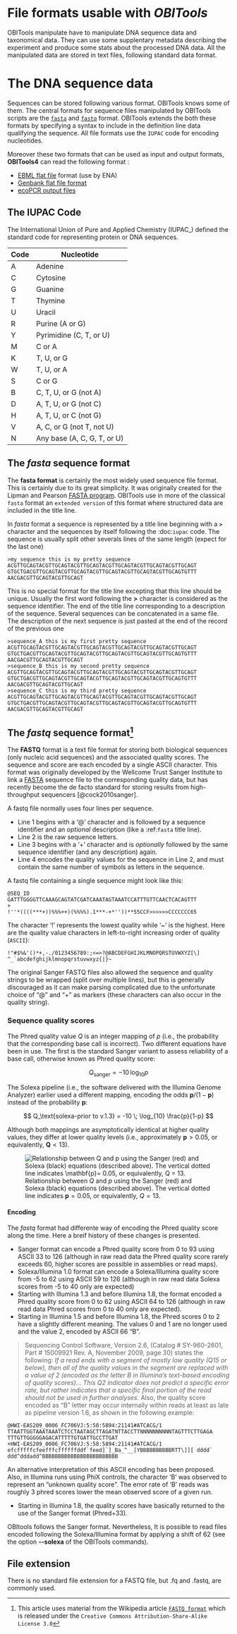 # File formats usable with *OBITools*

OBITools manipulate have to manipulate DNA sequence data and taxonomical data. 
They can use some supplentary metadata describing the experiment and produce
some stats about the processed DNA data. All the manipulated data are stored in
text files, following standard data format.

# The DNA sequence data

Sequences can be stored following various format. OBITools knows some of them. The central formats for sequence files manipulated by OBITools scripts are the [`fasta`](#the-fasta-sequence-format) and [`fastq`](#the-fastq-sequence-format) format. OBITools extends the both these formats by specifying a syntax to include in the definition line data qualifying the sequence. All file formats use the `IUPAC` code for encoding nucleotides.

Moreover these two formats that can be used as input and output formats, **OBITools4** can read the following format : 

- [EBML flat file](https://ena-docs.readthedocs.io/en/latest/submit/fileprep/flat-file-example.html) format (use by ENA)
- [Genbank flat file format](https://www.ncbi.nlm.nih.gov/Sitemap/samplerecord.html)
- [ecoPCR output files](https://pythonhosted.org/OBITools/scripts/ecoPCR.html)

## The IUPAC Code

The International Union of Pure and Applied Chemistry (IUPAC\_) defined the standard code for representing protein or DNA sequences.

| **Code** | **Nucleotide**              |
|----------|-----------------------------|
| A        | Adenine                     |
| C        | Cytosine                    |
| G        | Guanine                     |
| T        | Thymine                     |
| U        | Uracil                      |
| R        | Purine (A or G)             |
| Y        | Pyrimidine (C, T, or U)     |
| M        | C or A                      |
| K        | T, U, or G                  |
| W        | T, U, or A                  |
| S        | C or G                      |
| B        | C, T, U, or G (not A)       |
| D        | A, T, U, or G (not C)       |
| H        | A, T, U, or C (not G)       |
| V        | A, C, or G (not T, not U)   |
| N        | Any base (A, C, G, T, or U) |

## The *fasta* sequence format {#sec-fasta}

The **fasta format** is certainly the most widely used sequence file format. This is certainly due to its great simplicity. It was originally created for the Lipman and Pearson [FASTA program](http://www.ncbi.nlm.nih.gov/pubmed/3162770?dopt=Citation). OBITools use in more of the classical `fasta` format an `extended version` of this format where structured data are included in the title line.

In *fasta* format a sequence is represented by a title line beginning with a **`>`** character and the sequences by itself following the :doc:`iupac` code. The sequence is usually split other severals lines of the same length (expect for the last one)

    >my_sequence this is my pretty sequence
    ACGTTGCAGTACGTTGCAGTACGTTGCAGTACGTTGCAGTACGTTGCAGTACGTTGCAGT
    GTGCTGACGTTGCAGTACGTTGCAGTACGTTGCAGTACGTTGCAGTACGTTGCAGTGTTT
    AACGACGTTGCAGTACGTTGCAGT

This is no special format for the title line excepting that this line should be unique. Usually the first word following the **\>** character is considered as the sequence identifier. The end of the title line corresponding to a description of the sequence. Several sequences can be concatenated in a same file. The description of the next sequence is just pasted at the end of the record of the previous one

    >sequence_A this is my first pretty sequence
    ACGTTGCAGTACGTTGCAGTACGTTGCAGTACGTTGCAGTACGTTGCAGTACGTTGCAGT
    GTGCTGACGTTGCAGTACGTTGCAGTACGTTGCAGTACGTTGCAGTACGTTGCAGTGTTT
    AACGACGTTGCAGTACGTTGCAGT
    >sequence_B this is my second pretty sequence
    ACGTTGCAGTACGTTGCAGTACGTTGCAGTACGTTGCAGTACGTTGCAGTACGTTGCAGT
    GTGCTGACGTTGCAGTACGTTGCAGTACGTTGCAGTACGTTGCAGTACGTTGCAGTGTTT
    AACGACGTTGCAGTACGTTGCAGT
    >sequence_C this is my third pretty sequence
    ACGTTGCAGTACGTTGCAGTACGTTGCAGTACGTTGCAGTACGTTGCAGTACGTTGCAGT
    GTGCTGACGTTGCAGTACGTTGCAGTACGTTGCAGTACGTTGCAGTACGTTGCAGTGTTT
    AACGACGTTGCAGTACGTTGCAGT

## The *fastq* sequence format[^01_obitools_doc-1]{#sec-fastq}

The **FASTQ** format is a text file format for storing both biological sequences (only nucleic acid sequences) and the associated quality scores. The sequence and score are each encoded by a single ASCII character. This format was originally developed by the Wellcome Trust Sanger Institute to link a [FASTA](#the-fasta-sequence-format) sequence file to the corresponding quality data, but has recently become the de facto standard for storing results from high-throughput sequencers [@cock2010sanger].

[^01_obitools_doc-1]: This article uses material from the Wikipedia article [`FASTQ format`](http://en.wikipedia.org/wiki/FASTQ_format) which is released under the `Creative Commons Attribution-Share-Alike License 3.0`

A fastq file normally uses four lines per sequence.

-   Line 1 begins with a '\@' character and is followed by a sequence identifier and an *optional* description (like a :ref:`fasta` title line).
-   Line 2 is the raw sequence letters.
-   Line 3 begins with a '+' character and is *optionally* followed by the same sequence identifier (and any description) again.
-   Line 4 encodes the quality values for the sequence in Line 2, and must contain the same number of symbols as letters in the sequence.

A fastq file containing a single sequence might look like this:

```
@SEQ_ID
GATTTGGGGTTCAAAGCAGTATCGATCAAATAGTAAATCCATTTGTTCAACTCACAGTTT
+
!''*((((***+))%%%++)(%%%%).1***-+*''))**55CCF>>>>>>CCCCCCC65
```

The character '!' represents the lowest quality while '\~' is the highest. Here are the quality value characters in left-to-right increasing order of quality (`ASCII`):

```
!"#$%&'()*+,-./0123456789:;<=>?@ABCDEFGHIJKLMNOPQRSTUVWXYZ[\]
^_`abcdefghijklmnopqrstuvwxyz{|}~
```

The original Sanger FASTQ files also allowed the sequence and quality strings to be wrapped (split over multiple lines), but this is generally discouraged as it can make parsing complicated due to the unfortunate choice of "\@" and "+" as markers (these characters can also occur in the quality string).

### Sequence quality scores{.unnumbered}

The Phred quality value *Q* is an integer mapping of *p* (i.e., the probability that the corresponding base call is incorrect). Two different equations have been in use. The first is the standard Sanger variant to assess reliability of a base call, otherwise known as Phred quality score:

$$
Q_\text{sanger} = -10 \, \log_{10} p
$$

The Solexa pipeline (i.e., the software delivered with the Illumina Genome Analyzer) earlier used a different mapping, encoding the odds $\mathbf{p}/(1-\mathbf{p})$ instead of the probability $\mathbf{p}$:

$$
Q_\text{solexa-prior to v.1.3} = -10 \; \log_{10} \frac{p}{1-p}
$$

Although both mappings are asymptotically identical at higher quality values, they differ at lower quality levels (i.e., approximately $\mathbf{p} > 0.05$, or equivalently, $\mathbf{Q} < 13$).

![Relationship between *Q* and *p* using the Sanger (red) and Solexa (black) equations (described above). The vertical dotted line indicates $\mathbf{p}= 0.05$, or equivalently, $Q = 13$.](Probabilitymetrics.png){#fig-Probabilitymetrics}


#### Encoding{.unnumbered}

The *fastq* format had differente way of encoding the Phred quality score along the time. Here a breif history of these changes is presented. 

-   Sanger format can encode a Phred quality score from 0 to 93 using ASCII 33 to 126 (although in raw read data the Phred quality score rarely exceeds 60, higher scores are possible in assemblies or read maps).
-   Solexa/Illumina 1.0 format can encode a Solexa/Illumina quality score from -5 to 62 using ASCII 59 to 126 (although in raw read data Solexa scores from -5 to 40 only are expected)
-   Starting with Illumina 1.3 and before Illumina 1.8, the format encoded a Phred quality score from 0 to 62 using ASCII 64 to 126 (although in raw read data Phred scores from 0 to 40 only are expected).
-   Starting in Illumina 1.5 and before Illumina 1.8, the Phred scores 0 to 2 have a slightly different meaning. The values 0 and 1 are no longer used and the value 2, encoded by ASCII 66 "B".

> Sequencing Control Software, Version 2.6, (Catalog \# SY-960-2601, Part \# 15009921 Rev. A, November 2009, page 30) 
> states the following: *If a read ends with a segment of mostly low quality (Q15 or below), then all of the quality 
> values in the segment are replaced with a value of 2 (encoded as the letter B in Illumina's text-based encoding of 
> quality scores)... This Q2 indicator does not predict a specific error rate, but rather indicates that a specific 
> final portion of the read should not be used in further analyses.* Also, the quality score encoded as "B" letter 
> may occur internally within reads at least as late as pipeline version 1.6, as shown in the following example:

```
@HWI-EAS209_0006_FC706VJ:5:58:5894:21141#ATCACG/1
TTAATTGGTAAATAAATCTCCTAATAGCTTAGATNTTACCTTNNNNNNNNNNTAGTTTCTTGAGA
TTTGTTGGGGGAGACATTTTTGTGATTGCCTTGAT
+HWI-EAS209_0006_FC706VJ:5:58:5894:21141#ATCACG/1
efcfffffcfeefffcffffffddf`feed]`]_Ba_^__[YBBBBBBBBBBRTT\]][ dddd`
ddd^dddadd^BBBBBBBBBBBBBBBBBBBBBBBB
```

An alternative interpretation of this ASCII encoding has been proposed. Also, in Illumina runs using PhiX controls, the character 'B' was observed to represent an "unknown quality score". The error rate of 'B' reads was roughly 3 phred scores lower the mean observed score of a given run.

-   Starting in Illumina 1.8, the quality scores have basically returned to the use of the Sanger format (Phred+33).

OBItools follows the Sanger format. Nevertheless, It is possible to read files encoded following the Solexa/Illumina format by applying a shift of 62 (see the option **\--solexa** of the OBITools commands).

## File extension

There is no standard file extension for a FASTQ file, but .fq and .fastq, are commonly used.
